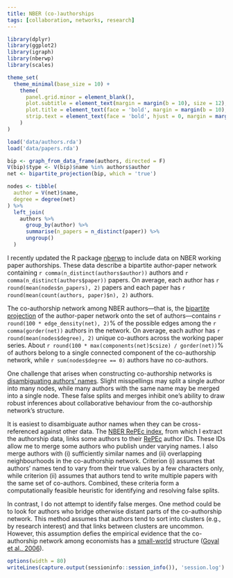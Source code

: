 ```yaml
---
title: NBER (co-)authorships
tags: [collaboration, networks, research]
---
```


```r
library(dplyr)
library(ggplot2)
library(igraph)
library(nberwp)
library(scales)

theme_set(
  theme_minimal(base_size = 10) +
    theme(
      panel.grid.minor = element_blank(),
      plot.subtitle = element_text(margin = margin(b = 10), size = 12),
      plot.title = element_text(face = 'bold', margin = margin(b = 10), size = 14),
      strip.text = element_text(face = 'bold', hjust = 0, margin = margin(b = 5), size = 11)
    )
)

load('data/authors.rda')
load('data/papers.rda')

bip <- graph_from_data_frame(authors, directed = F)
V(bip)$type <- V(bip)$name %in% authors$author
net <- bipartite_projection(bip, which = 'true')

nodes <- tibble(
  author = V(net)$name,
  degree = degree(net)
) %>%
  left_join(
    authors %>%
      group_by(author) %>%
      summarise(n_papers = n_distinct(paper)) %>%
      ungroup()
  )
```

I recently updated the R package [nberwp](https://github.com/bldavies/nberwp) to include data on NBER working paper authorships.
These data describe a bipartite author-paper network containing `r comma(n_distinct(authors$author))` authors and `r comma(n_distinct(authors$paper))` papers.
On average, each author has `r round(mean(nodes$n_papers), 2)` papers and each paper has `r round(mean(count(authors, paper)$n), 2)` authors.

The co-authorship network among NBER authors---that is, the [bipartite projection](https://en.wikipedia.org/wiki/Bipartite_network_projection) of the author-paper network onto the set of authors---contains `r round(100 * edge_density(net), 2)`% of the possible edges among the `r comma(gorder(net))` authors in the network.
On average, each author has `r round(mean(nodes$degree), 2)` unique co-authors across the working paper series.
About `r round(100 * max(components(net)$csize) / gorder(net))`% of authors belong to a single connected component of the co-authorship network, while `r sum(nodes$degree == 0)` authors have no co-authors.

One challenge that arises when constructing co-authorship networks is [disambiguating authors' names](https://en.wikipedia.org/wiki/Author_name_disambiguation).
Slight misspellings may split a single author into many nodes, while many authors with the same name may be merged into a single node.
These false splits and merges inhibit one's ability to draw robust inferences about collaborative behaviour from the co-authorship network's structure.

It is easiest to disambiguate author names when they can be cross-referenced against other data.
The [NBER RePEc index](https://www.nber.org/RePEc/nbr/nberwo/), from which I extract the authorship data, links some authors to their [RePEc](http://repec.org/) author IDs.
These IDs allow me to merge some authors who publish under varying names.
I also merge authors with (i) sufficiently similar names and (ii) overlapping neighbourhoods in the co-authorship network.
Criterion (i) assumes that authors' names tend to vary from their true values by a few characters only, while criterion (ii) assumes that authors tend to write multiple papers with the same set of co-authors.
Combined, these criteria form a computationally feasible heuristic for identifying and resolving false splits.

In contrast, I do not attempt to identify false merges.
One method could be to look for authors who bridge otherwise distant parts of the co-authorship network.
This method assumes that authors tend to sort into clusters (e.g., by research interest) and that links between clusters are uncommon.
However, this assumption defies the empirical evidence that the co-authorship network among economists has a [small-world](https://en.wikipedia.org/wiki/Small-world_network) structure ([Goyal et al., 2006](https://doi.org/10.1086/500990)).

```r
options(width = 80)
writeLines(capture.output(sessioninfo::session_info()), 'session.log')
```
